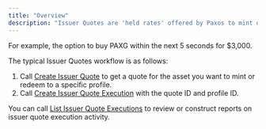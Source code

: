 ```yaml
---
title: "Overview"
description: "Issuer Quotes are 'held rates' offered by Paxos to mint or redeem Paxos-issued assets at a specific price within a period of time."
---
```


For example, the option to buy PAXG within the next 5 seconds for $3,000.

The typical Issuer Quotes workflow is as follows:

1. Call [Create Issuer Quote](/api-reference/endpoints/issuer-quotes/create-issuer-quote) to get a quote for the asset you want to mint or redeem to a specific profile.
1. Call [Create Issuer Quote Execution](/api-reference/endpoints/issuer-quotes/create-issuer-quote-execution) with the quote ID and profile ID.

You can call [List Issuer Quote Executions](/api-reference/endpoints/issuer-quotes/list-issuer-quote-executions) to review or construct reports on issuer quote execution activity.